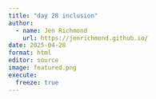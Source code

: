 ```yaml
---
title: "day 28 inclusion"
author:
  - name: Jen Richmond
    url: https://jenrichmond.github.io/
date: 2025-04-28
format: html
editor: source
image: featured.png
execute:
  freeze: true
---
```

